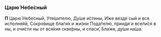 ### Царю́ Небе́сный

**П** Царю́ Небе́сный, Уте́шителю, Ду́ше и́стины, И́же везде́ сый и вся исполня́яй, Сокро́вище благи́х и жи́зни Пода́телю, прииди́ и всели́ся в ны, и очи́сти ны от вся́кия скве́рны, и спаси́, Бла́же, ду́ши на́ша.

